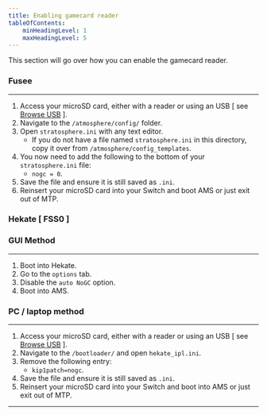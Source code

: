 ```yaml
---
title: Enabling gamecard reader
tableOfContents:
    minHeadingLevel: 1
    maxHeadingLevel: 5
---
```


This section will go over how you can enable the gamecard reader.

### Fusee

---

1. Access your microSD card, either with a reader or using an USB [ see [Browse USB]() ].
2. Navigate to the ```/atmosphere/config/``` folder.
3. Open ```stratosphere.ini``` with any text editor.
    - If you do not have a file named ```stratosphere.ini``` in this directory, copy it over from ```/atmosphere/config_templates```.
4. You now need to add the following to the bottom of your ```stratosphere.ini``` file:
    - ```nogc = 0```.
5. Save the file and ensure it is still saved as ```.ini```.
6. Reinsert your microSD card into your Switch and boot AMS or just exit out of MTP.

### Hekate [ FSS0 ]


### GUI Method

---

1. Boot into Hekate.
2. Go to the ```options``` tab.
3. Disable the ```auto NoGC``` option.
4. Boot into AMS.

### PC / laptop method

---

1. Access your microSD card, either with a reader or using an USB [ see [Browse USB]() ].
2. Navigate to the ```/bootloader/``` and open ```hekate_ipl.ini```.
3. Remove the following entry:
    - ```kip1patch=nogc```.
4. Save the file and ensure it is still saved as ```.ini```.
5. Reinsert your microSD card into your Switch and boot into AMS or just exit out of MTP.

---